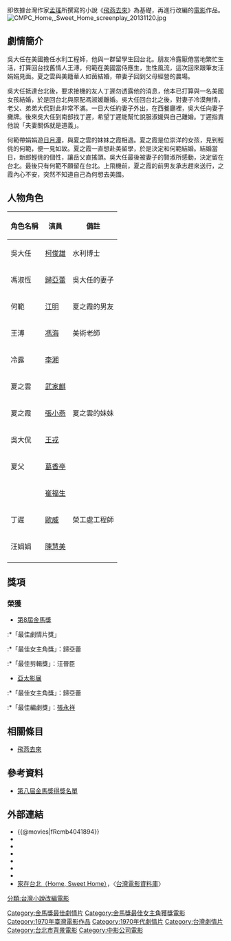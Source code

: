 {{Infobox Film
|  name               = 家在台北
|  original_name      = ''{{lang|en|Home, Sweet Home}}''
|  image              = Home Sweet Home poster.jpg
|  caption            = 《家在台北》電影海報
|  director           = [[白景瑞|白景瑞]] 
|  producer           = [[胡健中|胡健中]]
|  writer             = [[張永祥_(編劇)|張永祥]]
|  based_on           = [[孟瑤|孟瑤]]小說《[[飛燕去來|飛燕去來]]》
|  starring           = [[柯俊雄|柯俊雄]]<br>[[歸亞蕾|歸亞蕾]]<br>[[江明|江明]]<br>[[馮海|馮海]]<br>[[武家麒|武家麒]]<br>[[張小燕_(臺灣)|張小燕]]
|  music              = [[劉家昌|劉家昌]]
|  movie_music        = 鄧麗君
|  cinematography     = [[林贊庭|林贊庭]]
|  editing            = [[汪晉臣|汪晉臣]]
|  production_company = [[中央電影公司|中央電影公司]]
|  distributor        = 中央電影公司
|  released           = {{ROC}}{{film date|1970}}<br>{{HKG-1959}}{{film date|1970|2|5}}
|  runtime            = 108 分鐘
|  country            = {{ROC}}
|  language           = 華語
|  awards             = 
|  budget             = 
|  gross              = 
|  amg_id             = 539070
|  imdb_id            = tt0978620
|  preceded_by        = 
|  followed_by        = 
| tw_name = 家在台北
| hk_name = 家在台北
| cn_name = —
}}

{{engname|《家在台北》|''Home, Sweet Home''}}即依據台灣作家[[孟瑤|孟瑤]]所撰寫的小說《[[飛燕去來|飛燕去來]]》為基礎，再進行改編的[[電影|電影]]作品。
[[File:CMPC_Home,_Sweet_Home_screenplay_20131120.jpg|thumb]]

== 劇情簡介 ==

吳大任在美國擔任水利工程師，他與一群留學生回台北。朋友冷露厭倦當地繁忙生活，打算回台找舊情人王溥，何範在美國當侍應生，生性風流，這次回來跟筆友汪娟娟見面。夏之雲與美籍華人如茵結婚，帶妻子回到父母經營的農場。

吳大任抵達台北後，要求接機的友人丁遲勿透露他的消息，他本已打算與一名美國女孩結婚，於是回台北與原配馮淑媛離婚。吳大任回台北之後，對妻子冷漠無情，老父、弟弟大侃對此非常不滿。一日大任約妻子外出，在西餐廳裡，吳大任向妻子攤牌。後來吳大任到南部找丁遲，希望丁遲能幫忙說服淑媛與自己離婚。丁遲指責他說「夫妻關係就是道義」。

何範帶娟娟遊[[日月潭|日月潭]]，與夏之雲的妹妹之霞相遇。夏之霞是位崇洋的女孩，見到輕佻的何範，便一見如故。夏之霞一直想赴美留學，於是決定和何範結婚。結婚當日，新郎輕佻的個性，讓岳父直搖頭。吳大任最後被妻子的賢淑所感動，決定留在台北。最後只有何範不願留在台北。上飛機前，夏之霞的前男友承志趕來送行，之霞內心不安，突然不知道自己為何想去美國。

== 人物角色 ==
{| class="wikitable" 
|- 
! 角色名稱 || 演員 || 備註
|- 
| 吳大任 || [[柯俊雄|柯俊雄]] || 水利博士
|- 
| 馮淑恆 || [[歸亞蕾|歸亞蕾]] || 吳大任的妻子
|- 
| 何範 || [[江明|江明]] || 夏之霞的男友
|- 
| 王溥 || [[馮海|馮海]] || 美術老師
|- 
| 冷露 || [[李湘_(演員)|李湘]] || 
|- 
| 夏之雲 || [[武家麒|武家麒]] || 
|- 
| 夏之霞 || [[張小燕_(臺灣)|張小燕]] || 夏之雲的妹妹
|- 
| 吳大侃|| [[王戎_(演員)|王戎]] || 
|- 
| 夏父 || [[葛香亭|葛香亭]] || 
|- 
|  || [[崔福生|崔福生]] || 
|- 
| 丁遲 || [[歐威|歐威]] ||榮工處工程師
|- 
| 汪娟娟 || [[陳慧美|陳慧美]] ||
|- 
|}

== 獎項 ==
=== 榮獲 ===
*[[第8屆金馬獎|第8屆金馬獎]]
:*「最佳劇情片獎」
:*「最佳女主角獎」：歸亞蕾
:*「最佳剪輯獎」：汪晉臣
*[[亞太影展|亞太影展]]
:*「最佳女主角獎」：歸亞蕾
:*「最佳編劇獎」：[[張永祥_(台灣)|張永祥]]

== 相關條目 ==
*[[飛燕去來|飛燕去來]]

== 參考資料 ==
*[https://web.archive.org/web/20070926231054/http://student.wtuc.edu.tw/~1093211020/16.htm 第八屆金馬獎得獎名單]

== 外部連結 ==
*{{@movies|fRcmb4041894}}
*{{hkmdb title|11149}}
*{{Mtime|89386}}
*{{douban}}
*{{rotten-tomatoes|dongdong-de-jiaqi-a-summer-at-grandpas}}
*{{Amg movie|539070}}
*{{imdb title|0978620}}
*[https://web.archive.org/web/20041121034158/http://cinema.nccu.edu.tw/cinemaV2/film_show.htm?SID=1894 家在台北（Home, Sweet Home）]，〈[[台灣電影資料庫|台灣電影資料庫]]〉


{{金馬獎最佳劇情片|第8屆}}
[[Category:金馬獎最佳劇情片|Category:金馬獎最佳劇情片]]
[[Category:金馬獎最佳女主角獲獎電影|Category:金馬獎最佳女主角獲獎電影]]
[[Category:1970年臺灣電影作品|Category:1970年臺灣電影作品]]
[[Category:1970年代劇情片|Category:1970年代劇情片]]
[[分類:台灣小說改編電影|分類:台灣小說改編電影]]
[[Category:台灣劇情片|Category:台灣劇情片]]
[[Category:台北市背景電影|Category:台北市背景電影]]
[[Category:中影公司電影|Category:中影公司電影]]